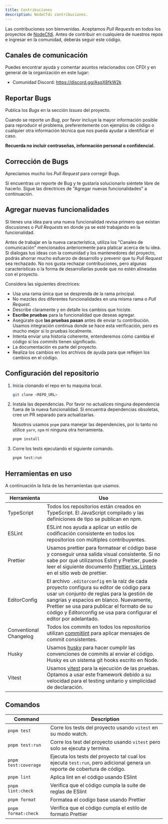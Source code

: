 ```yaml
---
title: Contribuciones
description: NodeCfdi contribuciones.
---
```


Las contribuciones son bienvenidas. Aceptamos *Pull Requests* en todos los proyectos de [NodeCfdi][nodeCfdi].
Antes de contribuir en cualquiera de nuestros repos e ingresar en la comunidad, deberás seguir este código.

## Canales de comunicación

Puedes encontrar ayuda y comentar asuntos relacionados con CFDI y en general de la organización en este lugar:

* Comunidad Discord: https://discord.gg/AsqX8fkW2k

## Reportar Bugs

Publica los *Bugs* en la sección *Issues* del proyecto.

Cuando se reporte un *Bug*, por favor incluye la mayor información posible para reproducir el problema, preferentemente
con ejemplos de código o cualquier otra información técnica que nos pueda ayudar a identificar el caso.

**Recuerda no incluir contraseñas, información personal o confidencial.**

## Corrección de Bugs

Apreciamos mucho los *Pull Request* para corregir Bugs.

Si encuentras un reporte de Bug y te gustaría solucionarlo siéntete libre de hacerlo.
Sigue las directrices de "Agregar nuevas funcionalidades" a continuación.

## Agregar nuevas funcionalidades

Si tienes una idea para una nueva funcionalidad revisa primero que existan discusiones o *Pull Requests*
en donde ya se esté trabajando en la funcionalidad.

Antes de trabajar en la nueva característica, utiliza los "Canales de comunicación" mencionados
anteriormente para platicar acerca de tu idea. Si dialogas tus ideas con la comunidad y los
mantenedores del proyecto, podrás ahorrar mucho esfuerzo de desarrollo y prevenir que tu
*Pull Request* sea rechazado. No nos gusta rechazar contribuciones, pero algunas características
o la forma de desarrollarlas puede que no estén alineadas con el proyecto.

Considera las siguientes directrices:

* Usa una rama única que se desprenda de la rama principal.
* No mezcles dos diferentes funcionalidades en una misma rama o *Pull Request*.
* Describe claramente y en detalle los cambios que hiciste.
* **Escribe pruebas** para la funcionalidad que deseas agregar.
* Asegúrate que **las pruebas pasan** antes de enviar tu contribución.
  Usamos integración continua donde se hace esta verificación, pero es mucho mejor si lo pruebas localmente.
* Intenta enviar una historia coherente, entenderemos cómo cambia el código si los *commits* tienen significado.
* La documentación es parte del proyecto.
* Realiza los cambios en los archivos de ayuda para que reflejen los cambios en el código.

## Configuración del repositorio

1. Inicia clonando el repo en tu maquina local.

    ```sh
    git clone <REPO_URL>
    ```

2. Instala las dependencias. Por favor no actualices ninguna dependencia fuera de la nueva funcionalidad. Si encuentra dependencias obsoletas, cree un PR separado para actualizarlas.

    Nosotros usamos `pnpm` para manejar las dependencies, por lo tanto no utilice `yarn`, `npm` ni ninguna otra herramienta.

    ```sh
    pnpm install
    ```

3. Corre los tests ejecutando el siguiente comando.

    ```sh
    pnpm test:run
    ```

## Herramientas en uso

A continuación la lista de las herramientas que usamos.

| Herramienta | Uso |
|-------|--------|
| TypeScript | Todos los repositorios están creados en TypeScript. El JavaScript compilado y las definiciones de tipo se publican en npm. |
| ESLint | ESLint nos ayuda a aplicar un estilo de codificación consistente en todos los repositorios con múltiples contribuyentes. |
| Prettier | Usamos prettier para formatear el código base y conseguir unsa salida visual consistente. Si no sabe por qué utilizamos Eslint y Prettier, puede leer el siguiente documento [Prettier vs. Linters][prettierEslint] en el sitio web de prettier. |
| EditorConfig | El archivo `.editorconfig` en la raíz de cada proyecto configura su editor de código para usar un conjunto de reglas para la gestión de sangrías y espacios en blanco. Nuevamente, Prettier se usa para publicar el formato de su código y Editorconfig se usa para configurar el editor por adelantado. |
| Conventional Changelog | Todos los commits en todos los repositorios utilizan [commitlint][] para aplicar mensajes de commit consistentes. |
| Husky | Usamos [husky][] para hacer cumplir las convenciones de commits al enviar el código. Husky es un sistema git hooks escrito en Node. |
| Vitest | Usamos [vitest][] para la ejecución de las pruebas. Optamos a usar este framework debido a su velocidad para el testing unitario y simplicidad de declaración. |

## Comandos

| Command | Description |
|-------|--------|
| `pnpm test` | Corre los tests del proyecto usando `vitest` en su modo watch. |
| `pnpm test:run` | Corre los test del proyecto usando `vitest` pero solo se ejecuta y termina. |
| `pnpm test:coverage` | Ejecuta los tests del proyecto tal cual los ejecuta `test:run`, pero adicional genera un reporte de cobertura de código.  |
| `pnpm lint` | Aplica lint en el código usando ESlint |
| `pnpm lint:check` | Verifica que el código cumpla la suite de reglas de ESlint |
| `pnpm format` | Formatea el codígo base usando Prettier |
| `pnpm format:check` | Verifica que el código cumpla el estilo de formato Prettier |

[nodeCfdi]: https://github.com/nodecfdi/
[prettierEslint]: https://prettier.io/docs/en/comparison.html
[commitlint]: https://github.com/conventional-changelog/commitlint/#what-is-commitlint
[husky]: https://typicode.github.io/husky/#/
[vitest]: https://vitest.dev/
